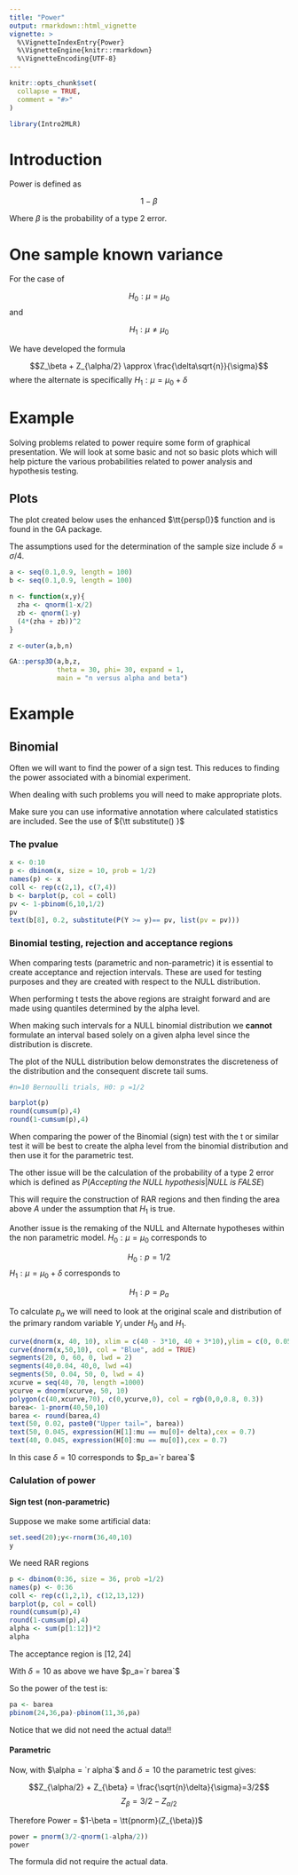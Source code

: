 ```yaml
---
title: "Power"
output: rmarkdown::html_vignette
vignette: >
  %\VignetteIndexEntry{Power}
  %\VignetteEngine{knitr::rmarkdown}
  %\VignetteEncoding{UTF-8}
---
```


```r
knitr::opts_chunk$set(
  collapse = TRUE,
  comment = "#>"
)
```

```r
library(Intro2MLR)
```


# Introduction

Power is defined as 

$$1-\beta$$

Where $\beta$ is the probability of a type 2 error.

# One sample known variance

For the case of 

$$H_0:\mu = \mu_0$$
and 

$$H_1:\mu\ne \mu_0$$

We have developed the formula

$$Z_\beta + Z_{\alpha/2} \approx \frac{\delta\sqrt{n}}{\sigma}$$
where the alternate is specifically $H_1: \mu = \mu_0 +\delta$

# Example 

Solving problems related to power require some form of graphical presentation. We will look at some basic and not so basic plots which will help picture the various probabilities related to power analysis and hypothesis testing.

## Plots

The plot created below uses the enhanced $\tt{persp()}$ function and is found in the GA package.

The assumptions used for the determination of the sample size include $\delta = \sigma/4$.

```r
a <- seq(0.1,0.9, length = 100)
b <- seq(0.1,0.9, length = 100)

n <- function(x,y){
  zha <- qnorm(1-x/2)
  zb <- qnorm(1-y)
  (4*(zha + zb))^2
}

z <-outer(a,b,n)

GA::persp3D(a,b,z, 
            theta = 30, phi= 30, expand = 1,
            main = "n versus alpha and beta")

```
 



# Example

## Binomial

Often we will want to find the power of a sign test. This reduces to finding the power associated with a binomial experiment.

When dealing with such problems you will need to make appropriate plots. 

Make  sure you can use informative annotation where calculated statistics are included. See the use of ${\tt substitute() }$


### The pvalue 

```r
x <- 0:10
p <- dbinom(x, size = 10, prob = 1/2)
names(p) <- x
coll <- rep(c(2,1), c(7,4))
b <- barplot(p, col = coll)
pv <- 1-pbinom(6,10,1/2)
pv
text(b[8], 0.2, substitute(P(Y >= y)== pv, list(pv = pv)))
```


### Binomial testing, rejection and acceptance regions

When comparing tests (parametric and non-parametric) it is essential to create acceptance and rejection intervals. These are used for testing purposes and they are created with respect to the NULL distribution.

When performing t tests the above regions are straight forward and are made using quantiles determined by the alpha level.

When making such intervals for a NULL binomial distribution we **cannot** formulate an interval based solely on a given alpha level since the distribution is discrete.

The plot of the NULL distribution below demonstrates the discreteness of the distribution and the consequent discrete tail sums.

```r
#n=10 Bernoulli trials, H0: p =1/2

barplot(p)
round(cumsum(p),4)
round(1-cumsum(p),4)
```

When comparing the power of the Binomial (sign) test with the t or similar test it will be best to create the alpha level from the binomial distribution and then use it for the parametric test.

The other issue will be the calculation of the probability of a type 2 error which is defined as $P(Accepting\; the\; NULL\; hypothesis | NULL\; is\; FALSE)$ 

This will require the construction of RAR regions and then finding the area above $A$ under the assumption that $H_1$ is true.

Another issue is the remaking of the NULL and Alternate hypotheses within the non parametric model.
$H_0: \mu = \mu_0$ corresponds to

$$H_0: p =1/2$$
$H_1: \mu=\mu_0 +\delta$ corresponds to

$$H_1: p = p_a$$

To calculate $p_a$  we will need to look at the original scale and distribution of the primary random variable $Y_i$ under $H_0$ and $H_1$.





```r
curve(dnorm(x, 40, 10), xlim = c(40 - 3*10, 40 + 3*10),ylim = c(0, 0.05), ylab = "Density")
curve(dnorm(x,50,10), col = "Blue", add = TRUE)
segments(20, 0, 60, 0, lwd = 2)
segments(40,0.04, 40,0, lwd =4)
segments(50, 0.04, 50, 0, lwd = 4)
xcurve = seq(40, 70, length =1000)
ycurve = dnorm(xcurve, 50, 10)
polygon(c(40,xcurve,70), c(0,ycurve,0), col = rgb(0,0,0.8, 0.3))
barea<- 1-pnorm(40,50,10)
barea <- round(barea,4)
text(50, 0.02, paste0("Upper tail=", barea))
text(50, 0.045, expression(H[1]:mu == mu[0]+ delta),cex = 0.7)
text(40, 0.045, expression(H[0]:mu == mu[0]),cex = 0.7)
```


In this case $\delta = 10$ corresponds to $p_a=`r barea`$


### Calulation of power


#### Sign test (non-parametric)

Suppose we make some artificial data:

```r
set.seed(20);y<-rnorm(36,40,10)
y
```

We need RAR regions


```r
p <- dbinom(0:36, size = 36, prob =1/2)
names(p) <- 0:36
coll <- rep(c(1,2,1), c(12,13,12))
barplot(p, col = coll)
round(cumsum(p),4)
round(1-cumsum(p),4)
alpha <- sum(p[1:12])*2
alpha
```

The acceptance region is $[12,24]$

With $\delta = 10$ as above we have $p_a=`r barea`$

So the power of the test is:

```r
pa <- barea
pbinom(24,36,pa)-pbinom(11,36,pa)
```


Notice that we did not need the actual data!!

#### Parametric


Now, with $\alpha = `r alpha`$ and $\delta = 10$ the parametric test gives:

$$Z_{\alpha/2} + Z_{\beta} = \frac{\sqrt{n}\delta}{\sigma}=3/2$$
$$Z_{\beta}= 3/2 - Z_{\alpha/2}$$

Therefore Power = $1-\beta = \tt{pnorm}(Z_{\beta})$


```r
power = pnorm(3/2-qnorm(1-alpha/2))
power
```

The formula did not require the actual data.


